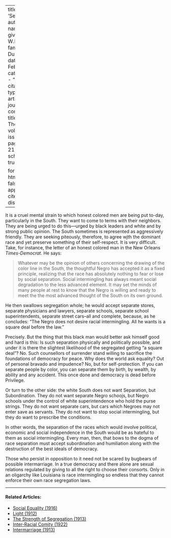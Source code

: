 
---
title: 'Separation'
author:
  - name:
      given: W.E.B.
      family: Du Bois
date: Feb. 1911
categories: 
  - ""
citation: 
  type: article-journal
  container-title: The Crisis
  volume: 1
  issue: 4
  page: 20-21
google-scholar: true

format:
  html:
    toc: false
    appendix-cite-as: display
---



It is a cruel mental strain to which honest colored men are being put to-day, particularly in the South. They want to come to terms with their neighbors. They are being urged to do this---urged by black leaders and white and by strong public opinion. The South sometimes is represented as aggressively friendly. They are seeking piteously, therefore,
to agree wjth the dominant race and yet preserve something of their self-respect. It is very difficult. Take, for instance, the letter of an honest colored man in the New Orleans *Times-Democrat*. He says:

> Whatever may be the opinion of others concerning the drawing of the color line in the South, the thoughtful Negro has accepted it as a fixed principle, realizing that the race has absolutely nothing to fear or lose by social separation. Social intermingling has always meant social degradation to the less advanced element. It may set the minds of many people at rest to know that the Negro is willing and ready to meet the the most advanced thought of the South on its own ground.

He then swallows segregation whole; he would accept separate stores, separate physicians and lawyers, separate schools, separate school superintendents, separate street cars--all and complete, because, as he concludes: "The Negro does not desire racial intermingling. All he wants is a square deal before the law."

Precisely. But the thing that this black man would better ask himself good and hard is this: Is such separation physically and politically possible, and under it is there the slightest likelihood of the segregated getting "a square deal"? No. Such counsellors of surrender stand willing to sacrifice the foundations of democracy for peace. Why does the world ask equality? Out of personal bravado and impudence? No, but for self-protection. If you can separate people by color, you can separate them by birth, by wealth, by ability and any accident. This once done and democracy is dead before Privilege.

Or turn to the other side: the white South does not want Separation, but Subordination. They do not want separate Negro schoojs, but Negro schools under the control of white superintendence who hold the purse strings. They do not want separate cars, but cars which Negroes may not enter save as servants. They do not want to stop social intermingling, but they do want to prescribe the conditions.

In other words, the separation of the races which would involve political, economic and social independence in the South would be as hateful to them as social intermingling. Every man, then, that bows to the dogma of race separation must accept subordination and humiliation along with the destruction of the best ideals of democracy.

Those who persist in opposition to it need not be scared by bugbears of possible intermarriage. In a true democracy and there alone are sexual relations regulated by giving to all the right to choose their consorts. Only in an oligarchy like Louisiana is race intermingling so endless that they cannot enforce their own race segregation laws.
	

<!-- Similar articles start here -->
<div  class="clear-wrap"></div>
<hr>
#### Related Articles:

* [Social Equality (1916)](/Volumes/12/01/social_equality.html)
* [Light (1912)](/Volumes/03/04/light.html)
* [The Strength of Segregation (1913)](/Volumes/07/03/strength_of_segregation.html)
* [Inter-Racial Comity (1922)](/Volumes/22/01/inter-racial_comity.html)
* [Intermarriage (1913)](/Volumes/05/04/intermarriage.html)

<!-- Similar articles end here -->